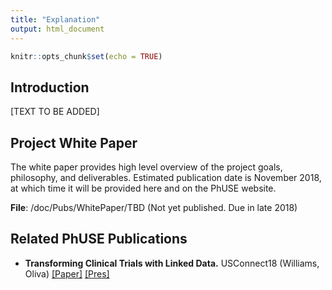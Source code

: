 ```yaml
---
title: "Explanation"
output: html_document
---
```


```r
knitr::opts_chunk$set(echo = TRUE)
```

## Introduction
[TEXT TO BE ADDED]

## Project White Paper
The white paper provides high level overview of the project goals, philosophy, and deliverables. Estimated publication date is November 2018, at which time it will be provided here and on the PhUSE website. 

**File**:  /doc/Pubs/WhitePaper/TBD (Not yet published. Due in late 2018)


## Related PhUSE Publications

* **Transforming Clinical Trials with Linked Data.** USConnect18 (Williams, Oliva) [[Paper]](http://phusewiki.org/docs/2018_US%20Connect18/TT%20STREAM%202/tt17%20final%20.pdf)  [[Pres]](http://phusewiki.org/docs/2018_US%20Connect18/TT%20STREAM%202/tt17%20pres.pdf)

 